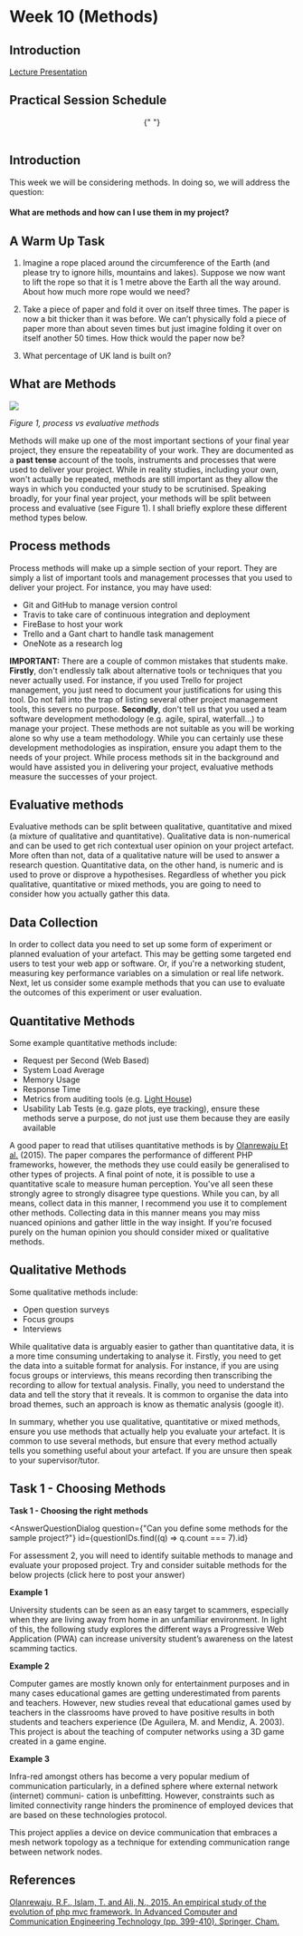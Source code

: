 

# Week 10 (Methods)

## Introduction

<a href="https://firebasestorage.googleapis.com/v0/b/computing-notes/o/presentations%2Fweek-9.pptx?alt=media&token=5e098836-c73e-4efc-80be-44a18494c01a">


Lecture Presentation

</a>


## Practical Session Schedule

<center>
  <SessionSchedule
    sc={[
      { time: "0 - 10", activity: "Students: Arrive" },
      { time: "10 - 20", activity: "Tutor: Recaps the notes" },
      {
        time: "20 - 50",
        activity: "Students: Complete Task 1",
      },
      {
        time: "50 - 60",
        activity: "Tutor: Summarises Task 1 outcomes",
      },
    ]}
  />{" "}
</center>
<br />

## Introduction

This week we will be considering methods. In doing so, we will address the question:

#### What are methods and how can I use them in my project?

## A Warm Up Task 

1. Imagine a rope placed around the circumference of the Earth (and please try to ignore hills, mountains and lakes). Suppose we now want to lift the rope so that it is 1 metre above the Earth all the way around. About how much more rope would we need?

1. Take a piece of paper and fold it over on itself three times. The paper is now a bit thicker than it was before. We can’t physically fold a piece of paper more than about seven times but just imagine folding it over on itself another 50 times. How thick would the paper now be?

1. What percentage of UK land is built on?




## What are Methods

![](https://firebasestorage.googleapis.com/v0/b/computing-notes/o/images%2Fdifferent_methods.6ac34a98.png?alt=media&token=eda8557a-94f8-4071-ad51-6425c911a676)

<em>Figure 1, process vs evaluative methods </em>

Methods will make up one of the most important sections of your final year project, they ensure the repeatability of your work. They are documented as a **past tense** account of the tools, instruments and processes that were used to deliver your project. While in reality studies, including your own, won't actually be repeated, methods are still important as they allow the ways in which you conducted your study to be scrutinised. Speaking broadly, for your final year project, your methods will be split between process and evaluative (see Figure 1). I shall briefly explore these different method types below.

## Process methods

Process methods will make up a simple section of your report. They are simply a list of important tools and management processes that you used to deliver your project. For instance, you may have used:

- Git and GitHub to manage version control
- Travis to take care of continuous integration and deployment
- FireBase to host your work
- Trello and a Gant chart to handle task management
- OneNote as a research log

**IMPORTANT:** There are a couple of common mistakes that students make. **Firstly**, don't endlessly talk about alternative tools or techniques that you never actually used. For instance, if you used Trello for project management, you just need to document your justifications for using this tool. Do not fall into the trap of listing several other project management tools, this severs no purpose. **Secondly**, don't tell us that you used a team software development methodology (e.g. agile, spiral, waterfall...) to manage your project. These methods are not suitable as you will be working alone so why use a team methodology. While you can certainly use these development methodologies as inspiration, ensure you adapt them to the needs of your project. While process methods sit in the background and would have assisted you in delivering your project, evaluative methods measure the successes of your project.

## Evaluative methods

Evaluative methods can be split between qualitative, quantitative and mixed (a mixture of qualitative and quantitative). Qualitative data is non-numerical and can be used to get rich contextual user opinion on your project artefact. More often than not, data of a qualitative nature will be used to answer a research question. Quantitative data, on the other hand, is numeric and is used to prove or disprove a hypothesises. Regardless of whether you pick qualitative, quantitative or mixed methods, you are going to need to consider how you actually gather this data.

## Data Collection

In order to collect data you need to set up some form of experiment or planned evaluation of your artefact. This may be getting some targeted end users to test your web app or software. Or, if you're a networking student, measuring key performance variables on a simulation or real life network. Next, let us consider some example methods that you can use to evaluate the outcomes of this experiment or user evaluation.

## Quantitative Methods

Some example quantitative methods include:

- Request per Second (Web Based)
- System Load Average
- Memory Usage
- Response Time
- Metrics from auditing tools (e.g. [Light House](https://developers.google.com/web/ilt/pwa/lab-auditing-with-lighthouse))
- Usability Lab Tests (e.g. gaze plots, eye tracking), ensure these methods serve a purpose, do not just use them because they are easily available

A good paper to read that utilises quantitative methods is by [Olanrewaju Et al.](https://www.researchgate.net/publication/312737643_An_Empirical_Study_of_the_Evolution_of_PHP_MVC_Framework) (2015). The paper compares the performance of different PHP frameworks, however, the methods they use could easily be generalised to other types of projects. A final point of note, it is possible to use a quantitative scale to measure human perception. You've all seen these strongly agree to strongly disagree type questions. While you can, by all means, collect data in this manner, I recommend you use it to complement other methods. Collecting data in this manner means you may miss nuanced opinions and gather little in the way insight. If you're focused purely on the human opinion you should consider mixed or qualitative methods.

## Qualitative Methods

Some qualitative methods include:

- Open question surveys
- Focus groups
- Interviews

While qualitative data is arguably easier to gather than quantitative data, it is a more time consuming undertaking to analyse it. Firstly, you need to get the data into a suitable format for analysis. For instance, if you are using focus groups or interviews, this means recording then transcribing the recording to allow for textual analysis. Finally, you need to understand the data and tell the story that it reveals. It is common to organise the data into broad themes, such an approach is know as thematic analysis (google it).

In summary, whether you use qualitative, quantitative or mixed methods, ensure you use methods that actually help you evaluate your artefact. It is common to use several methods, but ensure that every method actually tells you something useful about your artefact. If you are unsure then speak to your supervisor/tutor.

## Task 1 - Choosing Methods

<MuiAlert severity="success">
  <AlertTitle>
    <strong> Task 1  - Choosing the right methods </strong>
  </AlertTitle>


<AnswerQuestionDialog
  question={"Can you define some methods for the sample project?"}
  id={questionIDs.find((q) => q.count === 7).id}
>
 For assessment 2, you will need to identify suitable methods to manage and evaluate your proposed project. Try and consider suitable methods for the below projects (click here to post your answer)


</AnswerQuestionDialog>


**Example 1**

University students can be seen as an easy target to scammers, especially when they are living away from home in an unfamiliar environment. In light of this, the following study explores the different ways a Progressive Web Application (PWA) can increase university student’s awareness on the latest scamming tactics.

**Example 2**

Computer games are mostly known only for entertainment purposes and in many cases educational games are getting underestimated from parents and teachers. However, new studies reveal that educational games used by teachers in the classrooms have proved to have positive results in both students and teachers experience (De Aguilera, M. and Mendiz, A. 2003). This project is about the teaching of computer networks using a 3D game created in a game engine.

**Example 3**

Infra-red amongst others has become a very popular medium of communication particularly, in a defined sphere where external network (internet) communi- cation is unbefitting. However, constraints such as limited connectivity range hinders the prominence of employed devices that are based on these technologies protocol.

This project applies a device on device communication that embraces a mesh network topology as a technique for extending communication range between network nodes.

</MuiAlert>


## References

[Olanrewaju, R.F., Islam, T. and Ali, N., 2015. An empirical study of the evolution of php mvc framework. In Advanced Computer and Communication Engineering Technology (pp. 399-410). Springer, Cham.](https://www.researchgate.net/publication/312737643_An_Empirical_Study_of_the_Evolution_of_PHP_MVC_Framework)

